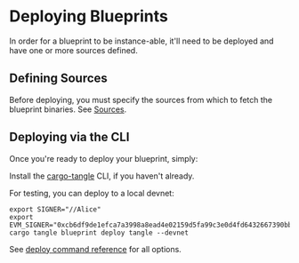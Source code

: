 # Deploying Blueprints

In order for a blueprint to be instance-able, it'll need to be deployed and have one or more sources defined.

## Defining Sources

Before deploying, you must specify the sources from which to fetch the blueprint binaries.
See [Sources](/developers/deployment/sources/introduction).

## Deploying via the CLI

Once you're ready to deploy your blueprint, simply:

Install the [cargo-tangle] CLI, if you haven't already.

For testing, you can deploy to a local devnet:

```shell
export SIGNER="//Alice"
export EVM_SIGNER="0xcb6df9de1efca7a3998a8ead4e02159d5fa99c3e0d4fd6432667390bb4726854"
cargo tangle blueprint deploy tangle --devnet
```

See [deploy command reference](/developers/cli/tangle#deploying-a-blueprint) for all options.

[cargo-tangle]: /developers/cli/installation